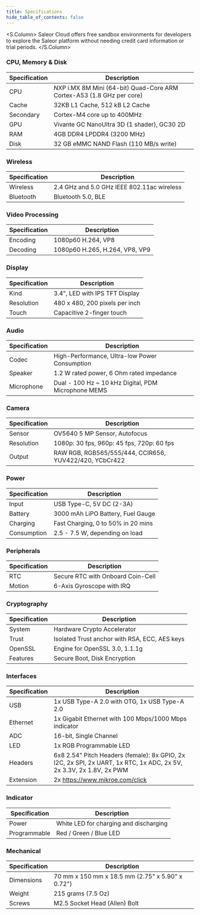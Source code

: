 ```yaml
---
title: Specifications
hide_table_of_contents: false
---
```



<S.Column>
  Saleor Cloud offers free sandbox environments for developers to explore the
  Saleor platform without needing credit card information or trial periods.
</S.Column>


### CPU, Memory & Disk

| Specification | Description |
| ------------- | ----------- |
| CPU | NXP i.MX 8M Mini (64-bit) Quad-Core ARM Cortex-A53 (1.8 GHz per core) |
| Cache | 32KB L1 Cache, 512 kB L2 Cache |
| Secondary | Cortex-M4 core up to 400MHz |
| GPU | Vivante GC NanoUltra 3D (1 shader), GC30 2D |
| RAM | 4GB DDR4 LPDDR4 (3200 MHz) |
| Disk | 32 GB eMMC NAND Flash (110 MB/s write) |

### Wireless

| Specification | Description |
| ------------- | ----------- |
| Wireless | 2.4 GHz and 5.0 GHz IEEE 802.11ac wireless |
| Bluetooth | Bluetooth 5.0, BLE |

### Video Processing

| Specification | Description |
| ------------- | ----------- |
| Encoding | 1080p60 H.264, VP8 |
| Decoding | 1080p60 H.265, H.264, VP8, VP9 |

### Display

| Specification | Description |
| ------------- | ----------- |
| Kind | 3.4", LED with IPS TFT Display |
| Resolution | 480 x 480, 200 pixels per inch |
| Touch | Capacitive 2-finger touch |

### Audio

| Specification | Description |
| ------------- | ----------- |
| Codec | High-Performance, Ultra-low Power Consumption |
| Speaker | 1.2 W rated power, 6 Ohm rated impedance |
| Microphone | Dual - 100 Hz ~ 10 kHz Digital, PDM Microphone MEMS |

### Camera

| Specification | Description |
| ------------- | ----------- |
| Sensor | OV5640 5 MP Sensor, Autofocus |
| Resolution | 1080p: 30 fps, 960p: 45 fps, 720p: 60 fps |
| Output | RAW RGB, RGB565/555/444, CCIR656, YUV422/420, YCbCr422 |

### Power

| Specification | Description |
| ------------- | ----------- |
| Input | USB Type-C, 5V DC (2-3A) |
| Battery | 3000 mAh LiPO Battery, Fuel Gauge |
| Charging | Fast Charging, 0 to 50% in 20 mins |
| Consumption | 2.5 - 7.5 W, depending on load |

### Peripherals

| Specification | Description |
| ------------- | ----------- |
| RTC | Secure RTC with Onboard Coin-Cell |
| Motion | 6-Axis Gyroscope with IRQ |

### Cryptography

| Specification | Description |
| ------------- | ----------- |
| System | Hardware Crypto Accelerator |
| Trust | Isolated Trust anchor with RSA, ECC, AES keys |
| OpenSSL | Engine for OpenSSL 3.0, 1.1.1g |
| Features | Secure Boot, Disk Encryption |

### Interfaces

| Specification | Description |
| ------------- | ----------- |
| USB | 1x USB Type-A 2.0 with OTG, 1x USB Type-A 2.0 |
| Ethernet | 1x Gigabit Ethernet with 100 Mbps/1000 Mbps indicator |
| ADC | 16-bit, Single Channel |
| LED | 1x RGB Programmable LED |
| Headers | 6x8 2.54" Pitch Headers (female): 8x GPIO, 2x I2C, 2x SPI, 2x UART, 1x RTC, 1x ADC, 2x 5V, 2x 3.3V, 2x 1.8V, 2x PWM |
| Extension | 2x https://www.mikroe.com/click |

### Indicator

| Specification | Description |
| ------------- | ----------- |
| Power | White LED for charging and discharging |
| Programmable | Red / Green / Blue LED |

### Mechanical

| Specification | Description |
| ------------- | ----------- |
| Dimensions | 70 mm x 150 mm x 18.5 mm (2.75" x 5.90" x 0.72") |
| Weight | 215 grams (7.5 Oz) |
| Screws | M2.5 Socket Head (Allen) Bolt |
